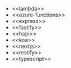 

* \<\<lambda>>
* \<\<azure-functions>>
* \<\<express>>
* \<\<fastify>>
* \<\<hapi>>
* \<\<koa>>
* \<\<nextjs>>
* \<\<restify>>
* \<\<typescript>>

